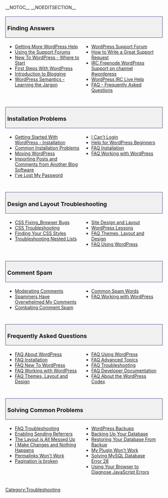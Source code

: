 {{Languages|
{{en|Troubleshooting}}
{{de|Fehlersuche}}
{{fax|ایرادیابی}}
{{zh-cn|疑难解答}}
{{th|Troubleshooting}}
{{zh-tw|疑難解答}}
{{ko|Troubleshooting}}
{{ja|Troubleshooting}}
{{pt-br|Solução de problemas}}
}}

__NOTOC__ __NOEDITSECTION__
<div style="width:95%; font-size: 110%; text-decoration:none; padding: 0px 5px; margin: 20px 0px 5px; background-color: #f0f0f0; border: 1px solid darkslateblue">
=== Finding Answers ===
</div>
<div style="width: 45%; margin:0px 6px; float:left">
* [[Getting_More_Help|Getting More WordPress Help]]
* [[Using the Support Forums]]
* [[New To WordPress - Where to Start]]
* [[First Steps With WordPress]]
* [[Introduction_to_Blogging|Introduction to Blogging]]
* [[WordPress Semantics|WordPress Semantics - Learning the Jargon]] 
</div>
<div style="width: 45%; margin:0px 6px; float:left; display: inline">
* [http://www.wordpress.org/support WordPress Support Forum]
* [[How to Write a Great Support Request]]
* [[IRC|IRC Freenode WordPress Support on channel #wordpress]]
* [[WordPress IRC Live Help]]
* [[FAQ|FAQ - Frequently Asked Questions]]
</div>
<div style="clear:both; height:10px">
</div>

<div style="width:95%; font-size: 110%; text-decoration:none; padding: 0px 5px; margin: 20px 0px 5px; background-color: #f0f0f0; border: 1px solid darkslateblue">
=== Installation Problems ===
</div>
<div style="width: 45%; margin:0px 6px; float:left">
* [[Getting Started with WordPress|Getting Started With WordPress - Installation]]
* [[Installing WordPress#Common_Installation_Problems|Common Installation Problems]]
* [[Moving WordPress]]
* [[Importing_Content|Importing Posts and Comments from Another Blog Software]]
* [[Resetting Your Password|I've Lost My Password]]
</div>
<div style="width: 45%; margin:0px 6px; float:left; display: inline">
* [[Login Trouble|I Can't Login]]
* [[Getting_Started_with_WordPress#WordPress_for_Beginners|Help for WordPress Beginners]]
* [[FAQ Installation|FAQ Installation]] 
* [[FAQ Working with WordPress|FAQ Working with WordPress]]
</div>
<div style="clear:both; height:10px">
</div>

<div style="width:95%; font-size: 110%; text-decoration:none; padding: 0px 5px; margin: 20px 0px 5px; background-color: #f0f0f0; border: 1px solid darkslateblue">
=== Design and Layout Troubleshooting ===
</div>
<div style="width: 45%; margin:0px 6px; float:left">
* [[CSS Fixing_Browser Bugs]]
* [[CSS Troubleshooting]]
* [[Finding Your CSS Styles]]
* [[Styling Lists with CSS|Troubleshooting Nested Lists]]
</div>
<div style="width: 45%; margin:0px 6px; float:left; display: inline">
* [[Site Design and Layout]]
* [[WordPress Lessons]]
* [[FAQ Layout and Design|FAQ Themes, Layout and Design]] 
* [[FAQ Using WordPress|FAQ Using WordPress]]
</div>
<div style="clear:both; height:10px">
</div>

<div style="width:95%; font-size: 110%; text-decoration:none; padding: 0px 5px; margin: 20px 0px 5px; background-color: #f0f0f0; border: 1px solid darkslateblue">
=== Comment Spam ===
</div>
<div style="width: 45%; margin:0px 6px; float:left">
* [[Comment Moderation|Moderating Comments]]
* [[Comment_Spam|Spammers Have Overwhelmed My Comments]]
* [[Combating Comment Spam]]
</div>
<div style="width: 45%; margin:0px 6px; float:left; display: inline">
* [[Spam Words|Common Spam Words]]
* [[FAQ Working with WordPress|FAQ Working with WordPress]]
</div>
<div style="clear:both; height:10px">
</div>

<div style="width:95%; font-size: 110%; text-decoration:none; padding: 0px 5px; margin: 20px 0px 5px; background-color: #f0f0f0; border: 1px solid darkslateblue">
=== Frequently Asked Questions ===
</div>
<div style="width: 45%; margin:0px 6px; float:left">
* [[FAQ About WordPress]]
* [[FAQ Installation]]
* [[FAQ New To WordPress]]
* [[FAQ Working with WordPress]]
* [[FAQ Layout and Design|FAQ Themes, Layout and Design]]
</div>
<div style="width: 45%; margin:0px 6px; float:left; display: inline">
* [[FAQ Using WordPress]]
* [[FAQ Advanced Topics]]
* [[FAQ Troubleshooting]]
* [[FAQ Developer Documentation]]
* [[FAQ Codex|FAQ About the WordPress Codex]]
</div>
<div style="clear:both; height:10px">
</div>

<div style="width:95%; font-size: 110%; text-decoration:none; padding: 0px 5px; margin: 20px 0px 5px; background-color: #f0f0f0; border: 1px solid darkslateblue">
=== Solving Common Problems ===
</div>
<div style="width: 45%; margin:0px 6px; float:left">
* [[FAQ Troubleshooting|FAQ Troubleshooting]]
* [[Enable Sending Referrers|Enabling Sending Referrers]]
* [[Blog_Design_and_Layout|The Layout is All Messed Up]]
* [[I Make Changes and Nothing Happens]]
* [[Using_Permalinks|Permalinks Won't Work]]
* [[Pagination#Troubleshooting_Broken_Pagination|Pagination is broken]]
</div>
<div style="width: 45%; margin:0px 6px; float:left; display: inline">
* [[WordPress Backups]]
* [[Backing Up Your Database]]
* [[Restoring Your Database From Backup]]
* [[Managing Plugins#Plugin-Problems|My Plugin Won't Work]]
* [[FAQ_Troubleshooting#MySQL_Error_28|Solving MySQL Database Error 28]]
* [[Using Your Browser to Diagnose JavaScript Errors]]
</div>
<div style="clear:both; height:10px">
</div>

{{toclist}}

[[Category:Troubleshooting]]